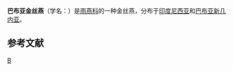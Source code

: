 {{Speciesbox 
| taxon = Aerodramus papuensis
| status = DD | status_system = IUCN3.1
| status_ref = <ref>{{IUCN|version=2015.3 |id=22686552 |title=Aerodramus papuensis  |assessors=[[国际鸟盟|BirdLife International]] |year=2012 |accessdate=2015-09-08}}</ref>
| authority = {{link-en|奥斯汀·L·兰德|Austin L. Rand|Rand}}, 1941
| synonyms = }}
{{Wikispecies| Aerodramus papuensis}}
'''巴布亚金丝燕'''（学名：{{lang|la|''Aerodramus papuensis''}}）是[[雨燕科|雨燕科]]的一种金丝燕，分布于[[印度尼西亚|印度尼西亚]]和[[巴布亚新几内亚|巴布亚新几内亚]]。

== 参考文献 ==
{{reflist}}
{{Taxonbar|from=Q27560}}

[[Category:金丝燕属|B]]